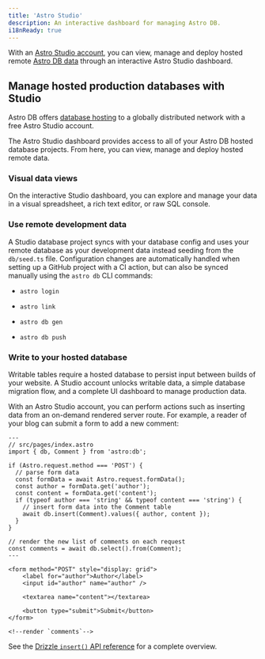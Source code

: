 ```yaml
---
title: 'Astro Studio'
description: An interactive dashboard for managing Astro DB.
i18nReady: true
---
```



With an [Astro Studio account](), you can view, manage and deploy hosted remote [Astro DB data](/en/guides/integrations-guide/db/) through an interactive Astro Studio dashboard.

## Manage hosted production databases with Studio

Astro DB offers [database hosting](https://astro.build/db/) to a globally distributed network with a free Astro Studio account.

The Astro Studio dashboard provides access to all of your Astro DB hosted database projects. From here, you can view, manage and deploy hosted remote data.

### Visual data views

On the interactive Studio dashboard, you can explore and manage your data in a visual spreadsheet, a rich text editor, or raw SQL console.

### Use remote development data

A Studio database project syncs with your database config and uses your remote database as your development data instead seeding from the `db/seed.ts` file. Configuration changes are automatically handled when setting up a GitHub project with a CI action, but can also be synced manually using the `astro db` CLI commands:

- `astro login`

- `astro link`

- `astro db gen`

- `astro db push`

### Write to your hosted database

Writable tables require a hosted database to persist input between builds of your website. A Studio account unlocks writable data, a simple database migration flow, and a complete UI dashboard to manage production data.

With an Astro Studio account, you can perform actions such as inserting data from an on-demand rendered server route. For example, a reader of your blog can submit a form to add a new comment:

```astro
---
// src/pages/index.astro
import { db, Comment } from 'astro:db';

if (Astro.request.method === 'POST') {
  // parse form data
  const formData = await Astro.request.formData();
  const author = formData.get('author');
  const content = formData.get('content');
  if (typeof author === 'string' && typeof content === 'string') {
    // insert form data into the Comment table
    await db.insert(Comment).values({ author, content });
  }
}

// render the new list of comments on each request
const comments = await db.select().from(Comment);
---

<form method="POST" style="display: grid">
	<label for="author">Author</label>
	<input id="author" name="author" />

	<textarea name="content"></textarea>

	<button type="submit">Submit</button>
</form>

<!--render `comments`-->
```
<ReadMore>See the [Drizzle `insert()` API reference](https://orm.drizzle.team/docs/insert) for a complete overview.</ReadMore>